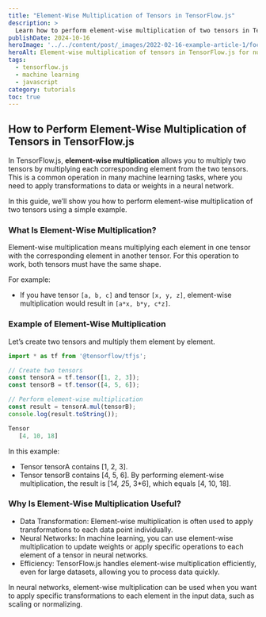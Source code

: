 ```yaml
---
title: "Element-Wise Multiplication of Tensors in TensorFlow.js"
description: >
  Learn how to perform element-wise multiplication of two tensors in TensorFlow.js with a clear example. A simple and practical guide for beginners.
publishDate: 2024-10-16
heroImage: '../../content/post/_images/2022-02-16-example-article-1/focus6.png'
heroAlt: Element-wise multiplication of tensors in TensorFlow.js for numerical computation.
tags:
  - tensorflow.js
  - machine learning
  - javascript
category: tutorials
toc: true
---
```




## How to Perform Element-Wise Multiplication of Tensors in TensorFlow.js

In TensorFlow.js, **element-wise multiplication** allows you to multiply two tensors by multiplying each corresponding element from the two tensors. This is a common operation in many machine learning tasks, where you need to apply transformations to data or weights in a neural network.

In this guide, we’ll show you how to perform element-wise multiplication of two tensors using a simple example.

### What Is Element-Wise Multiplication?

Element-wise multiplication means multiplying each element in one tensor with the corresponding element in another tensor. For this operation to work, both tensors must have the same shape.

For example:
- If you have tensor `[a, b, c]` and tensor `[x, y, z]`, element-wise multiplication would result in `[a*x, b*y, c*z]`.

### Example of Element-Wise Multiplication

Let’s create two tensors and multiply them element by element.

```js title="Element-Wise Multiplication of Tensors"
import * as tf from '@tensorflow/tfjs';

// Create two tensors
const tensorA = tf.tensor([1, 2, 3]);
const tensorB = tf.tensor([4, 5, 6]);

// Perform element-wise multiplication
const result = tensorA.mul(tensorB);
console.log(result.toString());
```

```js
Tensor
   [4, 10, 18]

```

In this example:

- Tensor tensorA contains [1, 2, 3].
- Tensor tensorB contains [4, 5, 6].
By performing element-wise multiplication, the result is [1*4, 2*5, 3*6], which equals [4, 10, 18].

### Why Is Element-Wise Multiplication Useful?
- Data Transformation: Element-wise multiplication is often used to apply transformations to each data point individually.
- Neural Networks: In machine learning, you can use element-wise multiplication to update weights or apply specific operations to each element of a tensor in neural networks.
- Efficiency: TensorFlow.js handles element-wise multiplication efficiently, even for large datasets, allowing you to process data quickly.

<Alert variant="info" title="Use Case: Applying Element-Wise Multiplication"> In neural networks, element-wise multiplication can be used when you want to apply specific transformations to each element in the input data, such as scaling or normalizing. </Alert>